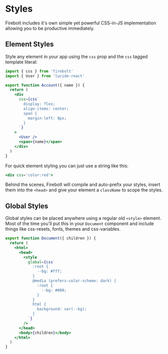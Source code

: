 <Metadata
  title='Getting Started: Styles'
  description='Learn how to use styles in your Firebolt app.'
/>

# Styles

Firebolt includes it's own simple yet powerful CSS-in-JS implementation allowing you to be productive immediately.

## Element Styles

Style any element in your app using the `css` prop and the `css` tagged template literal:

```jsx title='components/Account.js' lineNumbers
import { css } from 'firebolt'
import { User } from 'lucide-react'

export function Account({ name }) {
  return (
    <div
      css={css`
        display: flex;
        align-items: center;
        span {
          margin-left: 8px;
        }
      `}
    >
      <User />
      <span>{name}</span>
    </div>
  )
}
```

For quick element styling you can just use a string like this:

```jsx
<div css='color:red'>
```

Behind the scenes, Firebolt will compile and auto-prefix your styles, insert them into the `<head>` and give your element a `className` to scope the styles.

## Global Styles

Global styles can be placed anywhere using a regular old `<style>` element. Most of the time you'll put this in your `Document` component and include things like css-resets, fonts, themes and css-variables.

```jsx title='components/Document.js' lineNumbers
export function Document({ children }) {
  return (
    <html>
      <head>
        <style
          global={css`
            :root {
              --bg: #fff;
            }
            @media (prefers-color-scheme: dark) {
              :root {
                --bg: #000;
              }
            }
            html {
              background: var(--bg);
            }
          `}
        />
      </head>
      <body>{children}</body>
    </html>
  )
}
```
